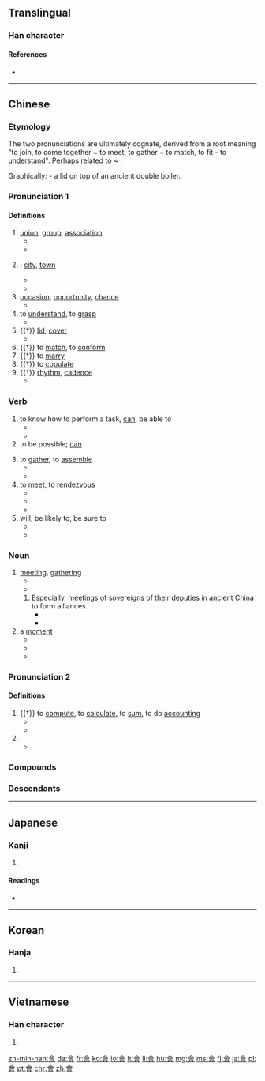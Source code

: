 {{also|曾|会}}
==Translingual==
{{stroke order|type=animate}}

===Han character===
{{Han char|rn=73|rad=曰|as=09|sn=13|four=8060<sub>6</sub>|canj=人一田日 (OMWA)}}

====References====
* {{Han ref|kx=0503.080|dkj=14306|dj=0878.090|hdz=21524.050|uh=6703|ud=26371|bh=B77C|bd=46972}}

----

==Chinese==
{{zh-hanzi-box|[[会]]|[[會]]}}

===Etymology===
The two pronunciations are ultimately cognate, derived from a root meaning "to join, to come together ~ to meet, to gather ~ to match, to fit - to understand". Perhaps related to {{zh-l|合|to match}} ~ {{zh-l|蓋|lid}}.

Graphically: {{Han compound|亼|曾|ls=ic}} - a lid on top of an ancient double boiler.

===Pronunciation 1===
{{zh-pron
|m=huì,huǐ,er=y
|m_note="huǐ": Only in {{zh-l|[[一會兒|一會(兒)]]}}
|c=wui5,wui6
|c_note="wui5": "to know how to"; "wui6": "to meet, to assemble"
|h=pfs=voi, fi
|mn=ē/hōe
|mn_note="ē": "to know how to"; "hōe": "to meet, to assemble"
|mc=1
|oc=2
|w=2ue,3hhue
|w_note="2ue": "to know how to"; "3hhue": "to meet, to assemble"
|ma=y
|cat=v,n
}}

====Definitions====
{{zh-noun}}

# [[union]], [[group]], [[association]]
#* {{zh-l|社會|society}}
#* {{zh-l|幫會|secret society, underworld gang}}
# {{n-g|a place where people meet; an economic or political centre}}; [[city]], [[town]]
#* {{zh-l|都會}}
#* {{zh-l|省會}}
# [[occasion]], [[opportunity]], [[chance]]
#* {{zh-l|機會}}
# to [[understand]], to [[grasp]]
#* {{zh-l|誤會|to misunderstand; misunderstanding}}
# {{†}} [[lid]], [[cover]]
#* {{zh-l|啟會}}
# {{†}} to [[match]], to [[conform]]
# {{†}} to [[marry]]
# {{†}} to [[copulate]]
# {{†}} [[rhythm]], [[cadence]]
#* {{zh-l|節會}}

===Verb===
{{zh-verb}}

# to know how to perform a task, [[can]], be able to
#* {{zh-usex|我 會 英語，不 會 日語。|I '''know''' English but don't '''know''' Japanese.|link=yes}}
#* {{zh-usex|他 還 會 兩 出 ^京戲。|He's '''able''' to sing a few airs of Beijing Opera.|link=yes}}
# to be possible; [[can]]
#: {{zh-usex|污染 會 使 氣喘 加重。|Pollution '''can''' aggravate asthma.	|link=yes}}  
# to [[gather]], to [[assemble]]
#* {{zh-l|集會}}
#* {{zh-usex|昨天 我 沒有 會 著{zhe} 他。|I didn't see him yesterday.|link=yes}}
# to [[meet]], to [[rendezvous]]
#* {{zh-l|會見}}
#* {{zh-l|會面}}
#* {{zh-usex|我 要 到 車站 會 朋友.|I have to go to the station to '''meet''' a friend.|link=y}}  
# will, be likely to, be sure to
#* {{zh-usex|他 會 在 家 嗎？|Is he '''likely''' to be at home?|link=yes}}
#* {{zh-usex|公共汽車 會 准時 到達.|The bus '''will''' arrive on time|link=yes}}

===Noun===
{{zh-noun|mw=個/次/場}}

# [[meeting]], [[gathering]]
#* {{zh-l|會議|meeting, conference}}
#* {{zh-usex|我 還有 個 會 要 開。|I have a '''meeting''' to go to.|link=y}}
## Especially, meetings of sovereigns of their deputies in ancient China to form alliances.
##* {{zh-l|聚會|gathering, party}}
##* {{zh-l|盟會|meeting of sovereigns}}
# a [[moment]]
#* {{zh-l|一會}}
#* {{zh-l|會兒}}
#* {{zh-usex|等 一會兒{r}。|Wait a '''moment'''.|link=yes}}

===Pronunciation 2===
{{zh-pron
|m=kuài,guì
|c=kui2,wui6
|w=2kue
|mc=2
|oc=1
|cat=v,pn
}}

====Definitions====
{{zh-pos}}

# {{†}} to [[compute]], to [[calculate]], to [[sum]], to do [[accounting]]
#* {{zh-l|會計|accountant, accountancy, accounting}}
#* {{zh-l|會計師|accountant}}
# {{n-g|Used in placenames.}}
#* {{zh-l|會稽|Guiji Commandery}}

===Compounds===
{{der3
| {{zh-l|會標}}
| {{zh-l|會餐}}
| {{zh-l|會操}}
| {{zh-l|會場}}
| {{zh-l|會話}}
| {{zh-l|會見}}
| {{zh-l|會客}}
| {{zh-l|會兒}}
| {{zh-l|會談}}
| {{zh-l|會議}}
| {{zh-l|音樂會}}
}}

===Descendants===
{{Sinoxenic-word|會|s=会|かい|회|k2=괴|hội}}

{{zh-cat|Beginning}}

----

==Japanese==

===Kanji===
{{ja-kanji|grade=|rs=曰09}}

# {{defn|lang=ja|sort=曰09}}

====Readings====
* {{ja-readings|on=[[かい]] (kai), [[え]] (e)|kun=[[あう]] (au)}}

----

==Korean==

===Hanja===
{{ko-hanja|hangeul=[[회]], [[괴]]|eumhun=|rv=hoe, goe|mr=hoe, koe|y=hoy, koy}}

# {{defn|lang=ko|sort=曰09}}

----

==Vietnamese==

===Han character===
{{vi-hantu|[[hội]], [[cuối]], [[hụi]]|rs=曰09}}

# {{defn|lang=vi|sort=曰09}}

[[zh-min-nan:會]]
[[da:會]]
[[fr:會]]
[[ko:會]]
[[io:會]]
[[lt:會]]
[[li:會]]
[[hu:會]]
[[mg:會]]
[[ms:會]]
[[fj:會]]
[[ja:會]]
[[pl:會]]
[[pt:會]]
[[chr:會]]
[[zh:會]]